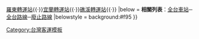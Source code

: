 {{Navbox
|name       = 宜蘭縣客運站
|title      = <center>宜蘭縣地區客運站列表</center>
|titlestyle = background:#f95
|groupstyle = background:#f95
|state      = collapsed
|group1     = 多家業者共用
|list1      = [[蘇澳轉運站]]{{·}}[[羅東轉運站]]{{·}}[[宜蘭轉運站]]{{·}}[[礁溪轉運站]]{{·}}
|below      = '''相關列表'''：[[中華民國汽車客運車站列表|全台車站]]─[[臺灣客運路線列表|全台路線]]─[[臺灣客運廢線列表|廢止路線]]
|belowstyle = background:#f95
}}<noinclude>
[[Category:台灣客運模板]]
</noinclude>